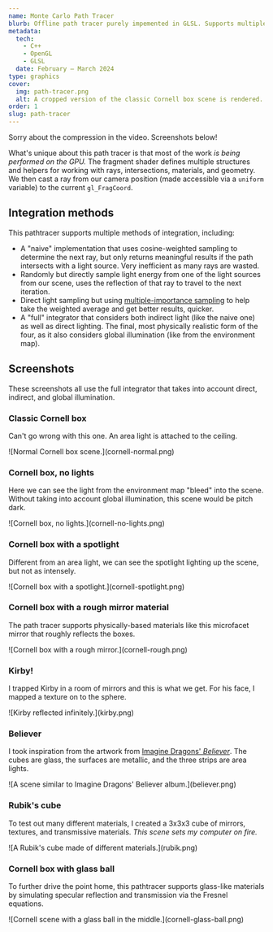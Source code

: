 ```yaml
---
name: Monte Carlo Path Tracer
blurb: Offline path tracer purely impemented in GLSL. Supports multiple sampling methods, physically based materials including microfacets, and realistic light sources.
metadata:
  tech:
    - C++
    - OpenGL
    - GLSL
  date: February — March 2024
type: graphics
cover:
  img: path-tracer.png
  alt: A cropped version of the classic Cornell box scene is rendered.
order: 1
slug: path-tracer
---
```


Sorry about the compression in the video. Screenshots below!

What's unique about this path tracer is that most of the work _is being performed on the GPU._ The fragment shader defines multiple structures and helpers for working with rays, intersections, materials, and geometry. We then cast a ray from our camera position (made accessible via a `uniform` variable) to the current `gl_FragCoord`.

## Integration methods

This pathtracer supports multiple methods of integration, including:

- A "naive" implementation that uses cosine-weighted sampling to determine the next ray, but only returns meaningful results if the path intersects with a light source. Very inefficient as many rays are wasted.
- Randomly but directly sample light energy from one of the light sources from our scene, uses the reflection of that ray to travel to the next iteration.
- Direct light sampling but using [multiple-importance sampling](https://www.pbr-book.org/3ed-2018/Monte_Carlo_Integration/Importance_Sampling) to help take the weighted average and get better results, quicker.
- A "full" integrator that considers both indirect light (like the naive one) as well as direct lighting. The final, most physically realistic form of the four, as it also considers global illumination (like from the environment map).

## Screenshots

These screenshots all use the full integrator that takes into account direct, indirect, and global illumination.

### Classic Cornell box

Can't go wrong with this one. An area light is attached to the ceiling.

<div class="full-bleed">![Normal Cornell box scene.](cornell-normal.png)</div>

### Cornell box, no lights

Here we can see the light from the environment map "bleed" into the scene. Without taking into account global illumination, this scene would be pitch dark.

<div class="full-bleed">![Cornell box, no lights.](cornell-no-lights.png)</div>

### Cornell box with a spotlight

Different from an area light, we can see the spotlight lighting up the scene, but not as intensely.

<div class="full-bleed">![Cornell box with a spotlight.](cornell-spotlight.png)</div>

### Cornell box with a rough mirror material

The path tracer supports physically-based materials like this microfacet mirror that roughly reflects the boxes.

<div class="full-bleed">![Cornell box with a rough mirror.](cornell-rough.png)</div>

### Kirby!

I trapped Kirby in a room of mirrors and this is what we get. For his face, I mapped a texture on to the sphere.

<div class="full-bleed">![Kirby reflected infinitely.](kirby.png)</div>

### Believer

I took inspiration from the artwork from [Imagine Dragons' _Believer_](https://duckduckgo.com/?q=imagine+dragons+believer+art&iax=images&ia=images). The cubes are glass, the surfaces are metallic, and the three strips are area lights.

<div class="full-bleed">![A scene similar to Imagine Dragons' Believer album.](believer.png)</div>

### Rubik's cube

To test out many different materials, I created a 3x3x3 cube of mirrors, textures, and transmissive materials. _This scene sets my computer on fire._

<div class="full-bleed">![A Rubik's cube made of different materials.](rubik.png)</div>

### Cornell box with glass ball

To further drive the point home, this pathtracer supports glass-like materials by simulating specular reflection and transmission via the Fresnel equations.

<div class="full-bleed">
  ![Cornell scene with a glass ball in the middle.](cornell-glass-ball.png)
</div>
